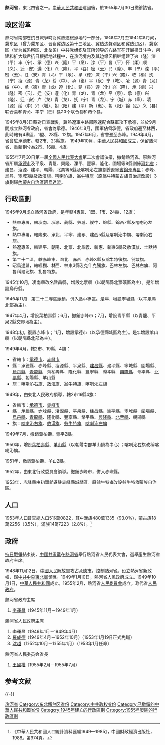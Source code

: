 {{about|中华人民共和国的一个省|中华民国的一个省|熱河省 (中華民國)|满洲国一个省|熱河省 (满洲國)}}
{{disputed|time=2013-11-13T03:11:01+00:00}}
{{refimprove|time=2013-11-13T03:11:01+00:00}}
{{Infobox Former Subdivision
|native_name = 
|conventional_long_name = 熱河省
|common_name = 熱
|subdivision = [[省|省]]
|nation = {{PRC}}
|year_start = 1945年
|event_start = 
|date_start = 
|year_end = 1955年
|event_end = 
|date_end = 
|p1 = 热河省 (中华民国)
|flag_p1 =  Flag of the Republic of China.svg
|s1 = 河北省
|flag_s1 = Flag of the People's Republic of China.svg
|s2 =辽宁省
|flag_s2 = Flag of the People's Republic of China.svg
|s3 = 内蒙古自治区
|flag_s3 = Flag of the People's Republic of China.svg
|image_flag = 
|image_coat = 
|image_map = PRC-Rehe.png
|image_map_caption = 熱河省在中華人民共和國的位置
|capital = [[承德縣|承德縣]]<small>1945-1946</small><br/>[[林西縣|林西縣]]<small>1946-1947</small><br/>[[赤峰縣|赤峰縣]]<small>1947-1949</small><br/>[[承德市|承德市]]<small>1949-1955</small>
|common_languages       =
|stat_year1             = 
|stat_area1             = 
|stat_pop1              = 
}}
'''熱河省'''，東北四省之一。[[中華人民共和國|中華人民共和國]]建國後，於1955年7月30日撤銷該省。

== 政区沿革 ==
熱河省南部在抗日戰爭時為冀熱遼根據地的一部分。1938年7月至1945年8月间，冀东区（曾为冀东区、晋察冀边区第十三地区、冀热边特别区和冀热辽区）、冀察区（曾为冀热察区、北岳区）中共党组织及其所领导的八路军在开展抗日斗争，创建和扩大敌后抗日根据地过程中，在热河境内及其边缘区相继组建了兴（隆）滦（平）丰（宁）、承（德）兴（隆）平（泉）、滦（平）昌（平）怀（柔）顺（义）、迁（安）遵（化）兴（隆）、平（谷）密（云）兴（隆）、丰（宁）滦（平）密（云）、迁（安）青（龙）平（泉）、承（德）滦（平）兴（隆）、临（榆）抚（宁）凌（源）青（龙）绥（中）、承（德）平（泉）宁（城）、凌（源）青（龙）绥（中）、承（德）青（龙）遵（化）、蓟（县）遵（化）兴（隆）、承（德）兴（隆）密（云）、迁（安）遵（化）青（龙）、青（龙）平（泉）、承（德）兴（隆）、迁（安）卢（龙）青（龙）、抚（宁）青（龙）、宁（城）赤（峰）、凌（源）绥（中）兴（城）、朝（阳）建（平）新（惠）、朝（阳）锦（西）义（县）联合县和青龙、丰宁（西）县23个联合县和两个县。

1945年8月8日蘇對日宣戰後，冀熱遼軍中路部隊速配合蘇軍攻下承德，並於9月間成立熱河省政府，省會為承德。1946年8月，國軍佔領承德，省政府遷至林西，此時轄有4專區、1盟、28縣、12旗。1947年6月，省會遷至赤峰。1949年4月，省會駐承德市。轄2市、23縣旗。
1949年10月，[[中華人民共和國|中華人民共和國]]成立，保留熱河省，重新劃分為2市、16縣、4旗。

{{Wikisource|中華人民共和國第一屆全國人民代表大會第二次會議關於撤銷熱河省、西康省並修改中華人民共和國地方各級人民代表大會和地方各級人民委員會組織法第二十五條第二款第一項規定的決議}}

1955年7月30日第一屆[[全國人民代表大會|全國人民代表大會]]第二次會議決議，撤銷熱河省。原熱河省所屬[[承德市|承德市]]及平泉、青龍、興隆、灤平、豐寧、隆化、圍場等8縣劃歸[[河北省|河北省]]；建昌、淩源、建平、朝陽、北票等5縣及喀喇沁左旗劃歸[[遼寧省|遼寧省]][[錦州專區|錦州專區]]；赤峰、烏丹、寧城3縣及[[敖漢旗|敖漢旗]]、[[喀喇沁旗|喀喇沁旗]]、[[翁牛特旗|翁牛特旗]]（原翁牛特蒙古族自治旗改設）3旗劃歸[[內蒙古自治區|內蒙古自治區]][[昭烏達盟|昭烏達盟]]。

== 行政區劃 ==
1945年9月成立熱河省政府，是年轄4專區、1盟、1市、24縣、12旗：
*熱東專署，轄凌南、凌源、義縣、興城、綏中、錦縣、錦西7縣及喀喇沁左旗。
*熱中專署，轄隆東、承北、平寧、建赤、建西5縣及喀喇沁中旗、喀喇沁右旗。
*熱遼專區，轄建平、朝陽、北票、北阜義、新惠、新東6縣及敖漢旗、土默特旗。
*第二十二區，轄赤峰市，圍北、赤西、赤峰3縣及翁牛特後旗、翁敖旗。
*昭烏達盟，轄經棚、林西、林東3縣及克什克騰旗、巴林左旗、巴林右旗、阿魯科爾沁旗、扎魯特旗。

1945年10月，凌南縣改名建昌縣，增設北票縣（以朝陽縣北票礦區為主）。是年增設烏丹縣。

1946年11月，第二十二專區撤銷，併入熱中專區。是年，增設寧城縣（以平泉縣北部為主）。

1947年4月，增設葉柏壽縣；6月，撤銷赤峰市；7月，增設青平縣（以青龍、平泉2縣交界地為主）。

1948年初，復置赤峰市；11月，增設承德市（以承德縣城區為主）。是年增設羊山縣（以朝陽縣北部為主）。

1949年4月，轄2市、19縣、4旗：
* 省轄市：[[承德市|承德市]]、[[赤峰市|赤峰市]]
* 縣：承德縣、赤峰縣、凌源縣、平泉縣、[[建昌縣|建昌縣]]、建平縣、寧城縣、圍場縣、[[烏丹縣|烏丹縣]]、[[青龍縣|青龍縣]]、葉柏壽縣、隆化縣、豐寧縣、灤平縣、[[興隆縣|興隆縣]]、青平縣、[[北票縣|北票縣]]、朝陽縣、羊山縣
* 旗：[[喀喇沁右旗|喀喇沁右旗]]、[[敖漢旗|敖漢旗]]、[[翁牛特旗|翁牛特旗]]、[[喀喇沁左旗|喀喇沁左旗]]

1949年，由東北人民政府領導，轄2市16縣4旗：
* 省轄市：[[承德市|承德市]]、[[赤峰市|赤峰市]]
* 縣：承德縣、赤峰縣、淩源縣、平泉縣、[[建昌縣|建昌縣]]、建平縣、寧城縣、圍場縣、[[烏丹縣|烏丹縣]]、[[青龍縣|青龍縣]]、隆化縣、豐寧縣、灤平縣、[[興隆縣|興隆縣]]、[[北票縣|北票縣]]、朝陽縣
* 旗：[[喀喇沁右旗|喀喇沁右旗]]、[[敖漢旗|敖漢旗]]、[[翁牛特旗|翁牛特旗]]、[[喀喇沁左旗|喀喇沁左旗]]

1949年7月，撤銷葉柏壽、青平2縣。

1950年，增設[[葉柏壽縣|葉柏壽縣]]、[[羊山縣|羊山縣]]（以朝陽南部羊山鎮為中心）；喀喇沁右旗改稱喀喇沁旗。 

1951年，撤銷葉柏壽、羊山2縣。 

1952年，由東北行政委員會領導。撤銷赤峰市，併入赤峰縣。 

1953年，赤峰縣由初頭朗遷駐赤峰縣城關區。原翁牛特旗改設翁牛特旗蒙族自治區。

== 人口 ==
1953年人口普查總人口516萬0822，其中漢族480萬1385（93.0%），蒙古族18萬2256（3.5%），滿族14萬7223（2.8%）。<ref>《中華人民共和國人口統計資料匯編1949—1985》，中國財政經濟出版社，1988。第974頁。</ref>

== 政府 ==
{{Main|熱河省行政首長列表}}
[[中國抗日戰爭|抗日戰爭]]結束後，[[中國共產黨|中國共產黨]]在[[熱河省_(中華民國)|熱河省]]舉行熱河省人民代表大會，選舉產生熱河省政府主席。

1948年11月12日，[[中國人民解放軍|中國人民解放軍]]攻占[[承德市|承德市]]，控制熱河省。设立熱河省新政权，歸[[中共中央東北局|中共中央東北局]]領導。1949年1月10日，熱河省人民政府成立。1949年10月1日，[[中華人民共和國|中華人民共和國]]成立。1955年2月，熱河省[[人民委員會|人民委員會]]成立，取代省[[人民政府|人民政府]]。

; 熱河省政府主席
# [[李運昌|李運昌]]（1945年11月－1949年1月）

; 熱河省人民政府主席
# 李運昌（1949年1月－1949年4月）
# [[羅成德|羅成德]]（1949年4月－1952年10月）（1953年1月19日正式免職）
# [[沈越|沈越]]（1952年10月－1955年1月）（1953年1月任命）

; 熱河省人民委员会省長
# [[王国权_(1911年)|王國權]]（1955年2月－1955年7月）

== 参考文献 ==
{{Reflist}}

{{-}}
{{中华人民共和国省级以上行政区变动}}
{{热河行政长官}}

[[Category:热河省|]]
[[Category:东北解放区省份|Category:东北解放区省份]]
[[Category:中共政权省份|Category:中共政权省份]]
[[Category:已撤銷的中華人民共和國省份|Category:已撤銷的中華人民共和國省份]]
[[Category:1945年建立的行政區劃|Category:1945年建立的行政區劃]]
[[Category:1955年廢除的行政區劃|Category:1955年廢除的行政區劃]]